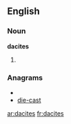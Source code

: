 ==English==

===Noun===
'''dacites'''

# {{plural of|[[dacite]]}}

===Anagrams===
* {{alphagram|acdeist}}
* [[die-cast#English|die-cast]]


[[ar:dacites]]
[[fr:dacites]]